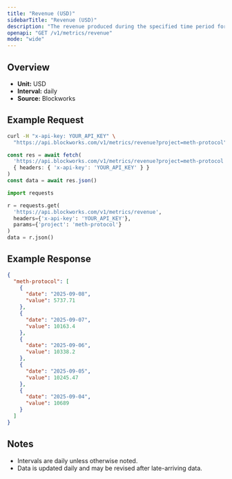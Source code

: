 ```yaml
---
title: "Revenue (USD)"
sidebarTitle: "Revenue (USD)"
description: "The revenue produced during the specified time period for given project."
openapi: "GET /v1/metrics/revenue"
mode: "wide"
---
```


## Overview

- **Unit:** USD
- **Interval:** daily
- **Source:** Blockworks

## Example Request

<CodeGroup>

```bash cURL
curl -H "x-api-key: YOUR_API_KEY" \
  "https://api.blockworks.com/v1/metrics/revenue?project=meth-protocol"
```

```typescript TypeScript
const res = await fetch(
  'https://api.blockworks.com/v1/metrics/revenue?project=meth-protocol',
  { headers: { 'x-api-key': 'YOUR_API_KEY' } }
)
const data = await res.json()
```

```python Python
import requests

r = requests.get(
  'https://api.blockworks.com/v1/metrics/revenue',
  headers={'x-api-key': 'YOUR_API_KEY'},
  params={'project': 'meth-protocol'}
)
data = r.json()
```

</CodeGroup>

## Example Response

```json
{
  "meth-protocol": [
    {
      "date": "2025-09-08",
      "value": 5737.71
    },
    {
      "date": "2025-09-07",
      "value": 10163.4
    },
    {
      "date": "2025-09-06",
      "value": 10338.2
    },
    {
      "date": "2025-09-05",
      "value": 10245.47
    },
    {
      "date": "2025-09-04",
      "value": 10689
    }
  ]
}
```

## Notes
- Intervals are daily unless otherwise noted.
- Data is updated daily and may be revised after late-arriving data.